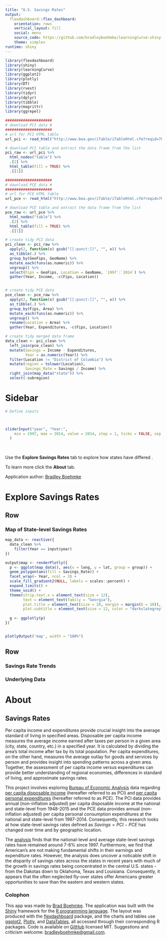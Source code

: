 ```yaml
---
title: "U.S. Savings Rates"
output: 
  flexdashboard::flex_dashboard:
    orientation: rows
    vertical_layout: fill
    social: menu
    source_code: https://github.com/bradleyboehmke/learningCurve-shiny-app
    theme: simplex
runtime: shiny
---
```


```r
library(flexdashboard)
library(shiny)
library(learningCurve)
library(ggplot2)
library(plotly)
library(DT)
library(rvest)        
library(tidyr)        
library(dplyr)        
library(tibble)       
library(magrittr)     
library(ggrepel)   
```


```r
#####################
# download PCI data #
#####################
# url for PCI HTML table
url_pci <- read_html("http://www.bea.gov/iTable/iTableHtml.cfm?reqid=70&step=30&isuri=1&7022=21&7023=0&7024=non-industry&7033=-1&7025=0&7026=00000,01000,02000,04000,05000,06000,08000,09000,10000,11000,12000,13000,15000,16000,17000,18000,19000,20000,21000,22000,23000,24000,25000,26000,27000,28000,29000,30000,31000,32000,33000,34000,35000,36000,37000,38000,39000,40000,41000,42000,44000,45000,46000,47000,48000,49000,50000,51000,53000,54000,55000,56000&7027=-1&7001=421&7028=53&7031=0&7040=-1&7083=levels&7029=23&7090=70")

# download PCI table and extract the data frame from the list
pci_raw <- url_pci %>%
  html_nodes("table") %>%
  .[2] %>%
  html_table(fill = TRUE) %>%
  .[[1]]

#####################
# download PCE data #
#####################
# url for PCE HTML table
url_pce <- read_html("http://www.bea.gov/iTable/iTableHtml.cfm?reqid=70&step=10&isuri=1&7003=2&7035=-1&7004=x&7005=1&7006=00000,01000,02000,04000,05000,06000,08000,09000,10000,11000,12000,13000,15000,16000,17000,18000,19000,20000,21000,22000,23000,24000,25000,26000,27000,28000,29000,30000,31000,32000,33000,34000,35000,36000,37000,38000,39000,40000,41000,42000,44000,45000,46000,47000,48000,49000,50000,51000,53000,54000,55000,56000&7036=-1&7001=62&7002=6&7090=70&7007=-1&7093=levels")

# download PCE table and extract the data frame from the list
pce_raw <- url_pce %>%
  html_nodes("table") %>%
  .[2] %>%
  html_table(fill = TRUE) %>%
  .[[1]]

# create tidy PCI data
pci_clean <- pci_raw %>% 
  apply(2, function(x) gsub("[[:punct:]]", "", x)) %>%
  as_tibble(.) %>%
  group_by(GeoFips, GeoName) %>%
  mutate_each(funs(as.numeric)) %>%
  ungroup() %>%
  select(Fips = GeoFips, Location = GeoName, `1997`:`2014`) %>%
  gather(Year, Income, -c(Fips, Location))


# create tidy PCE data 
pce_clean <- pce_raw %>% 
  apply(2, function(x) gsub("[[:punct:]]", "", x)) %>%
  as_tibble(.) %>%
  group_by(Fips, Area) %>%
  mutate_each(funs(as.numeric)) %>%
  ungroup() %>%
  rename(Location = Area) %>%
  gather(Year, Expenditures, -c(Fips, Location))

# create tidy merged data frame
data_clean <- pci_clean %>%
  left_join(pce_clean) %>%
  mutate(Savings = Income - Expenditures,
         Year = as.numeric(Year)) %>%
  filter(Location != "District of Columbia") %>%
  mutate(region = tolower(Location),
         Savings_Rate = Savings / Income) %>%
  right_join(map_data("state")) %>% 
  select(-subregion)
```

Sidebar {.sidebar}
======================================================================

```r

# Define inputs



sliderInput("year", "Year:",
    min = 1997, max = 2014, value = 2014, step = 1, ticks = FALSE, sep = ""
  )


```

<br>

Use the __Explore Savings Rates__ tab to explore how states have differed .  

To learn more click the __About__ tab.  

Application author: [Bradley Boehmke](http://bradleyboehmke.github.io/)


Explore Savings Rates
======================================================================

Row
-----------------------------------------------------------------------

### Map of State-level Savings Rates

```r
map_data <- reactive({
  data_clean %>%
    filter(Year == input$year)
})

output$map <- renderPlotly({
  p <- ggplot(map_data(), aes(x = long, y = lat, group = group)) +
  geom_polygon(aes(fill = Savings_Rate)) +
  facet_wrap(~ Year, ncol = 3) +
  scale_fill_gradient2(NULL, labels = scales::percent) +
  expand_limits() +
  theme_void() +
  theme(strip.text.x = element_text(size = 12),
        text = element_text(family = "Georgia"),
        plot.title = element_text(size = 28, margin = margin(b = 10)),
        plot.subtitle = element_text(size = 12, color = "darkslategrey", margin = margin(b = 25)))
  
  g <- ggplotly(p)
})


plotlyOutput('map', width = "100%")
```





Row
-----------------------------------------------------------------------

### Savings Rate Trends





### Underlying Data






About
======================================================================

<h2> Savings Rates </h2>

Per capita income and expenditures provide crucial insight into the average standard of living in specified areas. Disposable per capita income measures the average income earned after taxes per person in a given area (city, state, country, etc.) in a specified year. It is calculated by dividing the area's total income after tax by its total population. Per capita expenditures, on the other hand, measures the average outlay for goods and services by person and provides insight into spending patterns across a given area.  Together, the assessment of per capita income versus expenditures can provide better understanding of regional economies, differences in standard of living, and approximate savings rates.

This project involves exploring [Bureau of Economic Analysis](http://www.bea.gov/index.htm) data regarding [per capita disposable income](http://www.bea.gov/iTable/iTableHtml.cfm?reqid=70&step=30&isuri=1&7022=21&7023=0&7024=non-industry&7033=-1&7025=0&7026=00000,01000,02000,04000,05000,06000,08000,09000,10000,11000,12000,13000,15000,16000,17000,18000,19000,20000,21000,22000,23000,24000,25000,26000,27000,28000,29000,30000,31000,32000,33000,34000,35000,36000,37000,38000,39000,40000,41000,42000,44000,45000,46000,47000,48000,49000,50000,51000,53000,54000,55000,56000&7027=-1&7001=421&7028=53&7031=0&7040=-1&7083=levels&7029=23&7090=70) (hereafter referred to as PCI) and [per capita personal expenditures](http://www.bea.gov/iTable/iTableHtml.cfm?reqid=70&step=10&isuri=1&7003=2&7035=-1&7004=x&7005=1&7006=00000,01000,02000,04000,05000,06000,08000,09000,10000,11000,12000,13000,15000,16000,17000,18000,19000,20000,21000,22000,23000,24000,25000,26000,27000,28000,29000,30000,31000,32000,33000,34000,35000,36000,37000,38000,39000,40000,41000,42000,44000,45000,46000,47000,48000,49000,50000,51000,53000,54000,55000,56000&7036=-1&7001=62&7002=6&7090=70&7007=-1&7093=levels) (hereafter referred to as PCE). The PCI data provides annual (non-inflation adjusted) per capita disposable income at the national and state-level from 1948-2015 and the PCE data provides annual (non-inflation adjusted) per capita personal consumption expenditures at the national and state-level from 1997-2014. Consequently, this research looks at how state-level savings rates defined as $Savings = PCI - PCE$ has changed over time and by geographic location.

The [analysis](https://rpubs.com/bradleyboehmke/final_project_example) finds that the national-level and average state-level savings rates have remained around 7-8% since 1997. Furthermore, we find that American's are not making fundamental shifts in their earnings and expenditure rates. However, the analysis does uncover a noticable shift in the disparity of savings rates across the states in recent years with much of the growth in savings rates being concentrated in the central U.S. states - from the Dakotas down to Oklahoma, Texas and Louisiana. Consequently, it appears that the often neglected fly-over states offer Americans greater opportunities to save than the eastern and western states.

<h3> Colophon </h3>

This app was made by [Brad Boehmke](http://bradleyboehmke.github.io). The application was built with the [Shiny](http://shiny.rstudio.com) framework for the [R programming language](https://www.r-project.org/). The layout was produced with the [flexdashboard](http://rstudio.github.io/flexdashboard/index.html) package, and the charts and tables use [ggplot2](http://ggplot2.org/), [Plotly](http://plot.ly), and [DataTables](https://rstudio.github.io/DT/), all accessed through their corresponding R packages.  Code is available on [GitHub](https://github.com/bradleyboehmke/learningCurve-shiny-app) licensed MIT. Suggestions and criticism welcome: [bradleyboehmke@gmail.com](mailto:bradleyboehmke.com).

<br>
<br>
